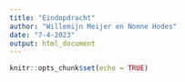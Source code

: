 ```yaml
---
title: "Eindopdracht"
author: "Willemijn Meijer en Nonne Hodes"
date: "7-4-2023"
output: html_document
---
```


```r
knitr::opts_chunk$set(echo = TRUE)
```

```r



```

